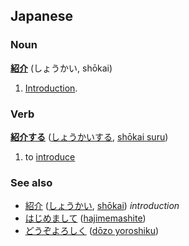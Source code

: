 == Japanese ==
=== Noun ===
'''[[紹]][[介]]''' (しょうかい, shōkai)

# [[Introduction]].

=== Verb ===
'''[[紹介する]]''' ([[しょうかいする]], [[shōkai suru]])

# to [[introduce]]

=== See also ===
* [[紹介]] ([[しょうかい]], [[shōkai]]) ''introduction''
* [[はじめまして]] ([[hajimemashite]])
* [[どうぞよろしく]] ([[dōzo yoroshiku]])
